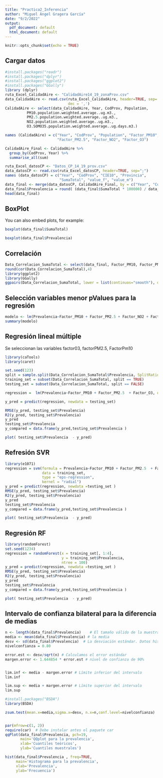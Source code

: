 ---
title: "Practica2_Inferencia"
author: "Miguel Ángel Gragera García"
date: "9/2/2022"
output:
  pdf_document: default
  html_document: default
---

```{r setup, include=FALSE}
knitr::opts_chunk$set(echo = TRUE)
```

## Cargar datos

```{r cars}
#install.packages("readr")
#install.packages("dplyr")
#install.packages("ggplot2")
#install.packages("GGally")
library (dplyr)
ruta_Excel_CalidadAire <- "CalidadAire14_19_zonaProv.csv"
data_CalidadAire <- read.csv(ruta_Excel_CalidadAire, header=TRUE, sep=';', 
                             dec = ',')
CalidadAire <- select(data_CalidadAire, Year, CodProv, Population,
          PM10.population.weighted.average..ug.m3., 
          PM2.5.population.weighted.average..ug.m3., 
          NO2.population.weighted.average..ug.m3., 
          O3.SOMO35.population.weighted.average..ug.days.m3.)

names (CalidadAire) = c("Year", "CodProv", "Population", "Factor_PM10", 
                        "Factor_PM2.5", "Factor_NO2", "Factor_O3")

CalidadAire_Final <- CalidadAire %>% 
  group_by(CodProv, Year) %>% 
  summarise_all(sum)

ruta_Excel_datosCP <- "Datos_CP_14_19_prov.csv"
data_datosCP <- read.csv(ruta_Excel_datosCP, header=TRUE, sep=";")
names (data_datosCP) = c("Year", "CodProv", "CIE10", "Provincia", 
                         "SumaTotal", "value_f", "value_m")
data_final <- merge(data_datosCP, CalidadAire_Final, by = c("Year", "CodProv"))
data_final$Prevalencia = round( (data_final$SumaTotal * 100000) / data_final$Population , 2 )
head(data_final)

```

## BoxPlot 

You can also embed plots, for example:

```{r pressure, echo=FALSE}
boxplot(data_final$SumaTotal)
```
```{r}
boxplot(data_final$Prevalencia)
```
## Correlación
```{r}
Data_Correlacion_SumaTotal <- select(data_final, Factor_PM10, Factor_PM2.5, Factor_NO2, Factor_O3, Prevalencia)
round(cor(Data_Correlacion_SumaTotal),4)
library(ggplot2)
library(GGally)
ggpairs(Data_Correlacion_SumaTotal, lower = list(continuos="smooth"), diag = list(continuos="barDiag"), axislabels="none")
```

## Selección variables menor pValues para la regresión

```{r}
modelo <- lm(Prevalencia~Factor_PM10 + Factor_PM2.5 + Factor_NO2 + Factor_O3, data = Data_Correlacion_SumaTotal)
summary(modelo)
```
## Regresión lineal múltiple

Se seleccionan las variables factor03, factorPM2.5, FactorPm10

```{r}
library(caTools)
library(caret)

set.seed(123)
split = sample.split(Data_Correlacion_SumaTotal$Prevalencia, SplitRatio = 0.8)
training_set = subset(Data_Correlacion_SumaTotal, split == TRUE)
testing_set = subset(Data_Correlacion_SumaTotal, split == FALSE)

regression =  lm(Prevalencia~Factor_PM10 + Factor_PM2.5  + Factor_O3, data = training_set)

y_pred = predict(regression, newdata = testing_set)

RMSE(y_pred, testing_set$Prevalencia)
R2(y_pred, testing_set$Prevalencia)
y_pred
testing_set$Prevalencia
y_compared = data.frame(y_pred,testing_set$Prevalencia )

plot( testing_set$Prevalencia  - y_pred)
```
## Refresión SVR

```{r}
library(e1071)
regression = svm(formula = Prevalencia~Factor_PM10 + Factor_PM2.5  + Factor_O3,
                 data = training_set, 
                 type = "eps-regression", 
                 kernel = "radial")
y_pred = predict(regression, newdata =testing_set )
RMSE(y_pred, testing_set$Prevalencia)
R2(y_pred, testing_set$Prevalencia)
y_pred
testing_set$Prevalencia
y_compared = data.frame(y_pred,testing_set$Prevalencia )

plot( testing_set$Prevalencia  - y_pred)
```


## Regresión RF

```{r}
library(randomForest)
set.seed(1234)
regression = randomForest(x = training_set[, 1:4],
                          y = training_set$Prevalencia,
                          ntree = 100)
y_pred = predict(regression, newdata =testing_set )
RMSE(y_pred, testing_set$Prevalencia)
R2(y_pred, testing_set$Prevalencia)
y_pred
testing_set$Prevalencia
y_compared = data.frame(y_pred,testing_set$Prevalencia )

plot( testing_set$Prevalencia  - y_pred)
```

##  Intervalo de confianza bilateral para la diferencia de medias
```{r}
n <- length(data_final$Prevalencia)    # El tamaño válido de la muestra
media <- mean(data_final$Prevalencia) # la media 
desv <- sd(data_final$Prevalencia)  # La desviación estándar. Datos históricos
nivelconfianza = 0.80

error.est <- desv/sqrt(n) # Calculamos el error estándar
margen.error <- 1.644854 * error.est # nivel de confianza de 90% 


lim.inf <- media - margen.error # Límite inferior del intervalo
lim.inf

lim.sup <- media + margen.error # Límite superior del intervalo
lim.sup

#install.packages("BSDA")
library(BSDA)

zsum.test(mean.x=media,sigma.x=desv, n.x=n,conf.level=nivelconfianza)


par(mfrow=c(1, 2))
require(car)  # Debe instalar antes el paquete car
qqPlot(data_final$Prevalencia, pch=19,
       main='QQplot para la prevalencia',
       xlab='Cuantiles teóricos',
       ylab='Cuantiles muestrales')

hist(data_final$Prevalencia , freq=TRUE,
     main='Histograma para la prevalencia',
     xlab='Prevalencia',
     ylab='Frecuencia')
```

